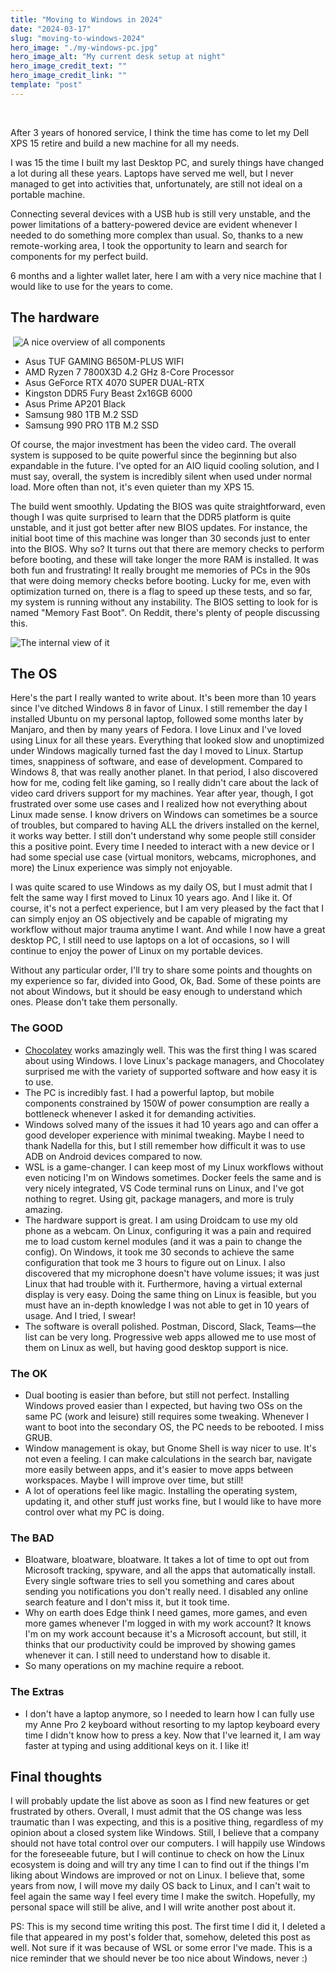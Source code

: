 ```yaml
---
title: "Moving to Windows in 2024"
date: "2024-03-17"
slug: "moving-to-windows-2024"
hero_image: "./my-windows-pc.jpg"
hero_image_alt: "My current desk setup at night"
hero_image_credit_text: ""
hero_image_credit_link: ""
template: "post"
---
```

‎ 

After 3 years of honored service, I think the time has come to let my Dell XPS 15 retire and build a new machine for all my needs.

I was 15 the time I built my last Desktop PC, and surely things have changed a lot during all these years. Laptops have served me well, but I never managed to get into activities that, unfortunately, are still not ideal on a portable machine.

Connecting several devices with a USB hub is still very unstable, and the power limitations of a battery-powered device are evident whenever I needed to do something more complex than usual. So, thanks to a new remote-working area, I took the opportunity to learn and search for components for my perfect build.

6 months and a lighter wallet later, here I am with a very nice machine that I would like to use for the years to come.


## The hardware
‎ 
![A nice overview of all components](./components.jpg)
  ‎ 
- Asus TUF GAMING B650M-PLUS WIFI
- AMD Ryzen 7 7800X3D 4.2 GHz 8-Core Processor
- Asus GeForce RTX 4070 SUPER DUAL-RTX
- Kingston DDR5 Fury Beast 2x16GB 6000
- Asus Prime AP201 Black
- Samsung 980 1TB M.2 SSD
- Samsung 990 PRO 1TB M.2 SSD


Of course, the major investment has been the video card. The overall system is supposed to be quite powerful since the beginning but also expandable in the future.
I've opted for an AIO liquid cooling solution, and I must say, overall, the system is incredibly silent when used under normal load. More often than not, it's even quieter than my XPS 15.

The build went smoothly. Updating the BIOS was quite straightforward, even though I was quite surprised to learn that the DDR5 platform is quite unstable, and it just got better after new BIOS updates.
For instance, the initial boot time of this machine was longer than 30 seconds just to enter into the BIOS. Why so?
It turns out that there are memory checks to perform before booting, and these will take longer the more RAM is installed. It was both fun and frustrating! It really brought me memories of PCs in the 90s that were doing memory checks before booting. Lucky for me, even with optimization turned on, there is a flag to speed up these tests, and so far, my system is running without any instability.
The BIOS setting to look for is named "Memory Fast Boot". On Reddit, there's plenty of people discussing this.

  ![The internal view of it](./internal-view.jpg)

## The OS

Here's the part I really wanted to write about. It's been more than 10 years since I've ditched Windows 8 in favor of Linux. I still remember the day I installed Ubuntu on my personal laptop, followed some months later by Manjaro, and then by many years of Fedora. 
I love Linux and I've loved using Linux for all these years. Everything that looked slow and unoptimized under Windows magically turned fast the day I moved to Linux. Startup times, snappiness of software, and ease of development. Compared to Windows 8, that was really another planet. In that period, I also discovered how for me, coding felt like gaming, so I really didn't care about the lack of video card drivers support for my machines.
Year after year, though, I got frustrated over some use cases and I realized how not everything about Linux made sense. I know drivers on Windows can sometimes be a source of troubles, but compared to having ALL the drivers installed on the kernel, it works way better. I still don't understand why some people still consider this a positive point. Every time I needed to interact with a new device or I had some special use case (virtual monitors, webcams, microphones, and more) the Linux experience was simply not enjoyable.

I was quite scared to use Windows as my daily OS, but I must admit that I felt the same way I first moved to Linux 10 years ago. And I like it. Of course, it's not a perfect experience, but I am very pleased by the fact that I can simply enjoy an OS objectively and be capable of migrating my workflow without major trauma anytime I want. And while I now have a great desktop PC, I still need to use laptops on a lot of occasions, so I will continue to enjoy the power of Linux on my portable devices.

Without any particular order, I'll try to share some points and thoughts on my experience so far, divided into Good, Ok, Bad. Some of these points are not about Windows, but it should be easy enough to understand which ones. Please don't take them personally.

### The GOOD
- [Chocolatey](https://chocolatey.org/) works amazingly well. This was the first thing I was scared about using Windows. I love Linux's package managers, and Chocolatey surprised me with the variety of supported software and how easy it is to use.
- The PC is incredibly fast. I had a powerful laptop, but mobile components constrained by 150W of power consumption are really a bottleneck whenever I asked it for demanding activities.
- Windows solved many of the issues it had 10 years ago and can offer a good developer experience with minimal tweaking. Maybe I need to thank Nadella for this, but I still remember how difficult it was to use ADB on Android devices compared to now.
- WSL is a game-changer. I can keep most of my Linux workflows without even noticing I'm on Windows sometimes. Docker feels the same and is very nicely integrated, VS Code terminal runs on Linux, and I've got nothing to regret. Using git, package managers, and more is truly amazing.
- The hardware support is great. I am using Droidcam to use my old phone as a webcam. On Linux, configuring it was a pain and required me to load custom kernel modules (and it was a pain to change the config). On Windows, it took me 30 seconds to achieve the same configuration that took me 3 hours to figure out on Linux. I also discovered that my microphone doesn't have volume issues; it was just Linux that had trouble with it. Furthermore, having a virtual external display is very easy. Doing the same thing on Linux is feasible, but you must have an in-depth knowledge I was not able to get in 10 years of usage. And I tried, I swear!
- The software is overall polished. Postman, Discord, Slack, Teams—the list can be very long. Progressive web apps allowed me to use most of them on Linux as well, but having good desktop support is nice.

### The OK
- Dual booting is easier than before, but still not perfect. Installing Windows proved easier than I expected, but having two OSs on the same PC (work and leisure) still requires some tweaking. Whenever I want to boot into the secondary OS, the PC needs to be rebooted. I miss GRUB.
- Window management is okay, but Gnome Shell is way nicer to use. It's not even a feeling. I can make calculations in the search bar, navigate more easily between apps, and it's easier to move apps between workspaces. Maybe I will improve over time, but still!
- A lot of operations feel like magic. Installing the operating system, updating it, and other stuff just works fine, but I would like to have more control over what my PC is doing.

### The BAD
- Bloatware, bloatware, bloatware. It takes a lot of time to opt out from Microsoft tracking, spyware, and all the apps that automatically install. Every single software tries to sell you something and cares about sending you notifications you don't really need. I disabled any online search feature and I don't miss it, but it took time.
- Why on earth does Edge think I need games, more games, and even more games whenever I'm logged in with my work account? It knows I'm on my work account because it's a Microsoft account, but still, it thinks that our productivity could be improved by showing games whenever it can. I still need to understand how to disable it.
- So many operations on my machine require a reboot.

### The Extras
- I don't have a laptop anymore, so I needed to learn how I can fully use my Anne Pro 2 keyboard without resorting to my laptop keyboard every time I didn't know how to press a key. Now that I've learned it, I am way faster at typing and using additional keys on it. I like it!

## Final thoughts

I will probably update the list above as soon as I find new features or get frustrated by others. Overall, I must admit that the OS change was less traumatic than I was expecting, and this is a positive thing, regardless of my opinion about a closed system like Windows.
Still, I believe that a company should not have total control over our computers. I will happily use Windows for the foreseeable future, but I will continue to check on how the Linux ecosystem is doing and will try any time I can to find out if the things I'm liking about Windows are improved or not on Linux.
I believe that, some years from now, I will move my daily OS back to Linux, and I can't wait to feel again the same way I feel every time I make the switch.
Hopefully, my personal space will still be alive, and I will write another post about it.

PS: This is my second time writing this post. The first time I did it, I deleted a file that appeared in my post's folder that, somehow, deleted this post as well. Not sure if it was because of WSL or some error I've made. This is a nice reminder that we should never be too nice about Windows, never :)